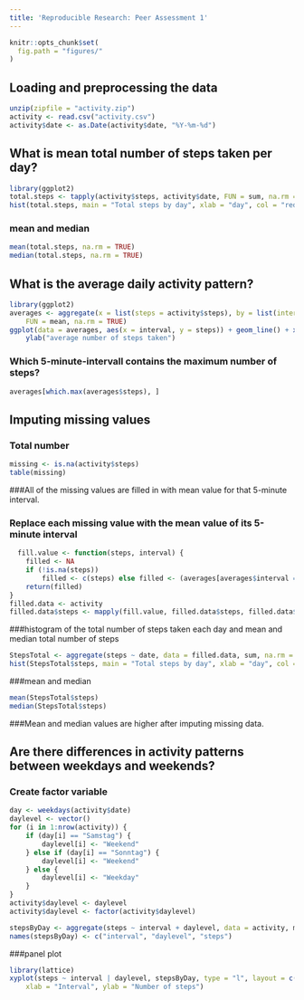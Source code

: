 ---
title: 'Reproducible Research: Peer Assessment 1'
---
```{r opts, echo = FALSE}
knitr::opts_chunk$set(
  fig.path = "figures/"
)
```


## Loading and preprocessing the data

```{r}


unzip(zipfile = "activity.zip")
activity <- read.csv("activity.csv")
activity$date <- as.Date(activity$date, "%Y-%m-%d")
```

## What is mean total number of steps taken per day?
```{r}
library(ggplot2)
total.steps <- tapply(activity$steps, activity$date, FUN = sum, na.rm = TRUE)
hist(total.steps, main = "Total steps by day", xlab = "day", col = "red")
```
### mean and median
```{r}
mean(total.steps, na.rm = TRUE)
median(total.steps, na.rm = TRUE)
```

## What is the average daily activity pattern?
```{r}
library(ggplot2)
averages <- aggregate(x = list(steps = activity$steps), by = list(interval = activity$interval), 
    FUN = mean, na.rm = TRUE)
ggplot(data = averages, aes(x = interval, y = steps)) + geom_line() + xlab("5-minute interval") + 
    ylab("average number of steps taken")
```

### Which 5-minute-intervall contains the maximum number of steps?
```{r}
averages[which.max(averages$steps), ]
```

## Imputing missing values

### Total number
```{r}
missing <- is.na(activity$steps)
table(missing)
```
###All of the missing values are filled in with mean value for that 5-minute interval.

### Replace each missing value with the mean value of its 5-minute interval
```{r}
  fill.value <- function(steps, interval) {
    filled <- NA
    if (!is.na(steps)) 
        filled <- c(steps) else filled <- (averages[averages$interval == interval, "steps"])
    return(filled)
}
filled.data <- activity
filled.data$steps <- mapply(fill.value, filled.data$steps, filled.data$interval)
```

###histogram of the total number of steps taken each day and mean and median total number of steps

```{r}
StepsTotal <- aggregate(steps ~ date, data = filled.data, sum, na.rm = TRUE)
hist(StepsTotal$steps, main = "Total steps by day", xlab = "day", col = "red")
```

###mean and median

```{r}
mean(StepsTotal$steps)
median(StepsTotal$steps)
```
###Mean and median values are higher after imputing missing data.


## Are there differences in activity patterns between weekdays and weekends?

### Create factor variable 

```{r}
day <- weekdays(activity$date)
daylevel <- vector()
for (i in 1:nrow(activity)) {
    if (day[i] == "Samstag") {
        daylevel[i] <- "Weekend"
    } else if (day[i] == "Sonntag") {
        daylevel[i] <- "Weekend"
    } else {
        daylevel[i] <- "Weekday"
    }
}
activity$daylevel <- daylevel
activity$daylevel <- factor(activity$daylevel)

stepsByDay <- aggregate(steps ~ interval + daylevel, data = activity, mean)
names(stepsByDay) <- c("interval", "daylevel", "steps")

```


###panel plot
```{r}
library(lattice)
xyplot(steps ~ interval | daylevel, stepsByDay, type = "l", layout = c(1, 2), 
    xlab = "Interval", ylab = "Number of steps")
```   


